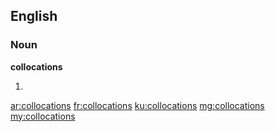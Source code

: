 ==English==

===Noun===
'''collocations'''

# {{plural of|collocation}}

[[ar:collocations]]
[[fr:collocations]]
[[ku:collocations]]
[[mg:collocations]]
[[my:collocations]]